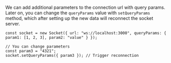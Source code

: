 We can add additional parameters to the connection url with query params. Later on, you can change the `queryParams`
value with `setQueryParams` method, which after setting up the new data will reconnect the socket server.

```tsx
const socket = new Socket({ url: "ws://localhost:3000", queryParams: { param1: [1, 2, 3], param2: "value" } });

// You can change parameters
const param3 = "4321";
socket.setQueryParams({ param3 }); // Trigger reconnection
```
